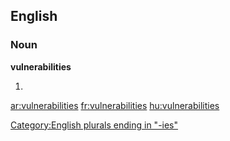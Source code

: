 ==English==

===Noun===
'''vulnerabilities'''

# {{plural of|[[vulnerability]]}}

[[Category:English plurals ending in "-ies"]]

[[ar:vulnerabilities]]
[[fr:vulnerabilities]]
[[hu:vulnerabilities]]